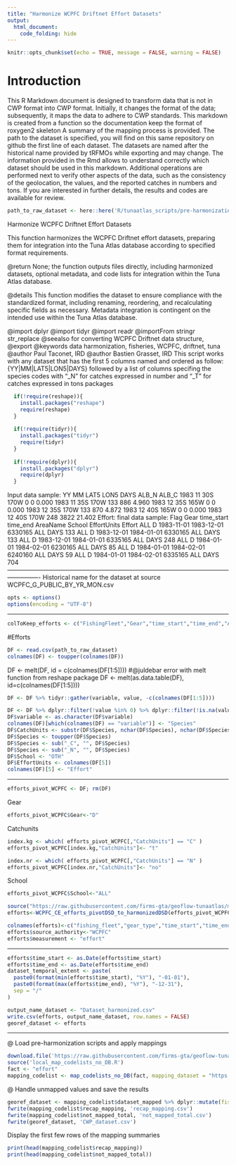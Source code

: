 ```yaml
---
title: "Harmonize WCPFC Driftnet Effort Datasets"
output: 
  html_document: 
    code_folding: hide
---
```

```r
knitr::opts_chunk$set(echo = TRUE, message = FALSE, warning = FALSE)
```

# Introduction

This R Markdown document is designed to transform data that is not in CWP format into CWP format.
Initially, it changes the format of the data; subsequently, it maps the data to adhere to CWP standards.
This markdown is created from a function so the documentation keep the format of roxygen2 skeleton
A summary of the mapping process is provided. The path to the dataset is specified, you will find on this same repository on github the first line of each dataset. The datasets are named after the historical name provided by tRFMOs while exporting and may change. The information provided in the Rmd allows to understand correctly which dataset should be used in this markdown.
Additional operations are performed next to verify other aspects of the data, such as the consistency of the geolocation, the values, and the reported catches in numbers and tons.
If you are interested in further details, the results and codes are available for review.

```r
path_to_raw_dataset <- here::here('R/tunaatlas_scripts/pre-harmonization', 'wcpfc', 'effort', 'data', 'WCPFC_G_PUBLIC_BY_YR_MON.csv')
```

Harmonize WCPFC Driftnet Effort Datasets

This function harmonizes the WCPFC Driftnet effort datasets,
preparing them for integration into the Tuna Atlas database according to specified format requirements.


@return None; the function outputs files directly, including harmonized datasets,
        optional metadata, and code lists for integration within the Tuna Atlas database.

@details This function modifies the dataset to ensure compliance with the standardized
         format, including renaming, reordering, and recalculating specific fields as necessary.
         Metadata integration is contingent on the intended use within the Tuna Atlas database.

@import dplyr
@import tidyr
@import readr
@importFrom stringr str_replace
@seealso \code{\link{WCPFC_CE_efforts_pivotDSD_to_harmonizedDSD}} for converting WCPFC Driftnet data structure,
@export
@keywords data harmonization, fisheries, WCPFC, driftnet, tuna
@author Paul Taconet, IRD \email{paul.taconet@ird.fr}
@author Bastien Grasset, IRD \email{bastien.grasset@ird.fr}
This script works with any dataset that has the first 5 columns named and ordered as follow: {YY|MM|LAT5|LON5|DAYS} followed by a list of columns specifing the species codes with "_N" for catches expressed in number and "_T" for catches expressed in tons
packages 

```r
  if(!require(reshape)){
    install.packages("reshape")
    require(reshape)
  }
  
  if(!require(tidyr)){
    install.packages("tidyr")
    require(tidyr)
  }
  
  if(!require(dplyr)){
    install.packages("dplyr")
    require(dplyr)
  }
```

Input data sample:
YY MM LAT5 LON5 DAYS ALB_N  ALB_C
1983 11  30S 170W    0     0  0.000
1983 11  35S 170W  133   886  4.960
1983 12  35S 165W    0     0  0.000
1983 12  35S 170W  133   870  4.872
1983 12  40S 165W    0     0  0.000
1983 12  40S 170W  248  3822 21.402
Effort: final data sample:
Flag Gear time_start   time_end AreaName School EffortUnits Effort
ALL    D 1983-11-01 1983-12-01  6330165    ALL        DAYS    133
ALL    D 1983-12-01 1984-01-01  6330165    ALL        DAYS    133
ALL    D 1983-12-01 1984-01-01  6335165    ALL        DAYS    248
ALL    D 1984-01-01 1984-02-01  6230165    ALL        DAYS     85
ALL    D 1984-01-01 1984-02-01  6240160    ALL        DAYS     59
ALL    D 1984-01-01 1984-02-01  6335165    ALL        DAYS    704
----------------------------------------------------------------------------------------------------------------------------
Historical name for the dataset at source  WCPFC_G_PUBLIC_BY_YR_MON.csv

```r
opts <- options()
options(encoding = "UTF-8")
```

----------------------------------------------------------------------------------------------------------------------------

```r
colToKeep_efforts <- c("FishingFleet","Gear","time_start","time_end","AreaName","School","EffortUnits","Effort")
```

#Efforts

```r
DF <- read.csv(path_to_raw_dataset)
colnames(DF) <- toupper(colnames(DF))
```

DF <- melt(DF, id = c(colnames(DF[1:5]))) #@juldebar error with melt function from reshape package
DF <- melt(as.data.table(DF), id=c(colnames(DF[1:5])))

```r
DF <- DF %>% tidyr::gather(variable, value, -c(colnames(DF[1:5])))

DF <- DF %>% dplyr::filter(!value %in% 0) %>% dplyr::filter(!is.na(value))
DF$variable <- as.character(DF$variable)
colnames(DF)[which(colnames(DF) == "variable")] <- "Species"
DF$CatchUnits <- substr(DF$Species, nchar(DF$Species), nchar(DF$Species))
DF$Species <- toupper(DF$Species) 
DF$Species <- sub("_C", "", DF$Species)
DF$Species <- sub("_N", "", DF$Species)
DF$School <- "OTH"
DF$EffortUnits <- colnames(DF[5])
colnames(DF)[5] <- "Effort"
```

--------------------------------------------------

```r
efforts_pivot_WCPFC <- DF; rm(DF)
```

Gear

```r
efforts_pivot_WCPFC$Gear<-"D"
```

Catchunits

```r
index.kg <- which( efforts_pivot_WCPFC[,"CatchUnits"] == "C" )
efforts_pivot_WCPFC[index.kg,"CatchUnits"]<- "t"

index.nr <- which( efforts_pivot_WCPFC[,"CatchUnits"] == "N" )
efforts_pivot_WCPFC[index.nr,"CatchUnits"]<- "no" 
```

School

```r
efforts_pivot_WCPFC$School<-"ALL"

source("https://raw.githubusercontent.com/firms-gta/geoflow-tunaatlas/master/R/sardara_functions/WCPFC_CE_efforts_pivotDSD_to_harmonizedDSD.R")
efforts<-WCPFC_CE_efforts_pivotDSD_to_harmonizedDSD(efforts_pivot_WCPFC,colToKeep_efforts)

colnames(efforts)<-c("fishing_fleet","gear_type","time_start","time_end","geographic_identifier","fishing_mode","measurement_unit","measurement_value")
efforts$source_authority<-"WCPFC"
efforts$measurement <- "effort" 
```

----------------------------------------------------------------------------------------------------------------------------

```r
efforts$time_start <- as.Date(efforts$time_start)
efforts$time_end <- as.Date(efforts$time_end)
dataset_temporal_extent <- paste(
  paste0(format(min(efforts$time_start), "%Y"), "-01-01"),
  paste0(format(max(efforts$time_end), "%Y"), "-12-31"),
  sep = "/"
)

output_name_dataset <- "Dataset_harmonized.csv"
write.csv(efforts, output_name_dataset, row.names = FALSE)
georef_dataset <- efforts
```

----------------------------------------------------------------------------------------------------------------------------
@ Load pre-harmonization scripts and apply mappings

```r
download.file('https://raw.githubusercontent.com/firms-gta/geoflow-tunaatlas/master/R/tunaatlas_scripts/pre-harmonization/map_codelists_no_DB.R', destfile = 'local_map_codelists_no_DB.R')
source('local_map_codelists_no_DB.R')
fact <- "effort"
mapping_codelist <- map_codelists_no_DB(fact, mapping_dataset = "https://raw.githubusercontent.com/fdiwg/fdi-mappings/main/global/firms/gta/codelist_mapping_rfmos_to_global.csv", dataset_to_map = georef_dataset, mapping_keep_src_code = FALSE, summary_mapping = TRUE, source_authority_to_map = c("IATTC", "CCSBT", "WCPFC", "ICCAT", "IOTC"))
```

@ Handle unmapped values and save the results

```r
georef_dataset <- mapping_codelist$dataset_mapped %>% dplyr::mutate(fishing_fleet = ifelse(fishing_fleet == 'UNK', 'NEI', fishing_fleet), gear_type = ifelse(gear_type == 'UNK', '99.9', gear_type))
fwrite(mapping_codelist$recap_mapping, 'recap_mapping.csv')
fwrite(mapping_codelist$not_mapped_total, 'not_mapped_total.csv')
fwrite(georef_dataset, 'CWP_dataset.csv')
```

Display the first few rows of the mapping summaries

```r
print(head(mapping_codelist$recap_mapping))
print(head(mapping_codelist$not_mapped_total))
```

